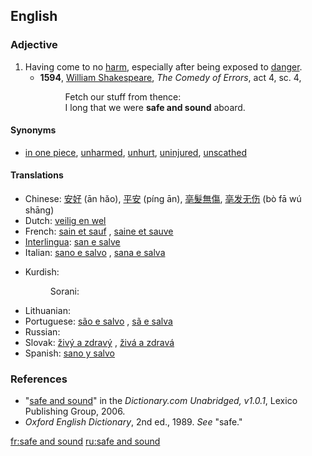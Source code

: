 ==English==
===Adjective===
{{en-adj|pos=[[safe]] [[and]] [[sound]]|-}}

#Having come to no [[harm]], especially after being exposed to [[danger]].
#*'''1594''', [[w:William_Shakespeare|William Shakespeare]], ''The Comedy of Errors'', act 4, sc. 4,
#*:Fetch our stuff from thence:
#*:I long that we were '''safe and sound''' aboard.

====Synonyms====
*[[in one piece]], [[unharmed]], [[unhurt]], [[uninjured]], [[unscathed]]

====Translations====
{{top}}
* Chinese: [[安好]] (ān hǎo), [[平安]] (píng ān), [[亳髮無傷]], [[亳发无伤]] (bò fā wú shāng)
* Dutch: [[veilig en wel]]
* French: [[sain et sauf]] {{m}}, [[saine et sauve]] {{f}}
* [[Interlingua]]: [[san e salve]]
* Italian: [[sano e salvo]] {{m}}, [[sana e salva]] {{f}}
{{mid}}
* Kurdish: 
*: Sorani: {{t|ku|ساغ و سه‌لیم|tr=sAgh u saleem|sc=KUchar}}
* Lithuanian: {{t|lt|sveikas ir gyvas|xs=Lithuanian}}
* Portuguese: [[são e salvo]] {{m}}, [[sã e salva]] {{f}}
* Russian: {{t-|ru|в целости и сохранности|tr=v tsélosti i sokhránnosti|sc=Cyrl}}
* Slovak: [[živý a zdravý]] {{m}}, [[živá a zdravá]] {{f}}
* Spanish: [[sano y salvo]]
{{bottom}}

===References===
*"[http://dictionary.reference.com/search?r=2&q=safe%20and%20sound safe and sound]" in the ''Dictionary.com Unabridged, v1.0.1'', Lexico Publishing Group, 2006.
*''Oxford English Dictionary'', 2nd ed., 1989.  ''See'' "safe."

[[fr:safe and sound]]
[[ru:safe and sound]]